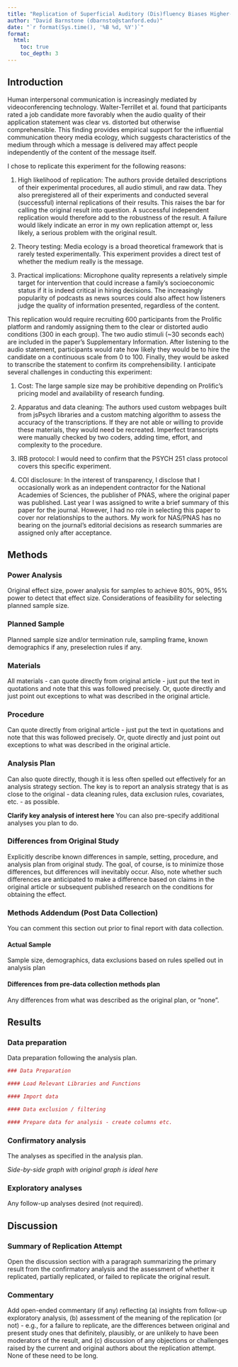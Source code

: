 ```yaml
---
title: "Replication of Superficial Auditory (Dis)fluency Biases Higher-Level Social Judgment by Walter-Terrill, Ongchoco & Scholl (2025, Proceedings of the National Academy of Sciences)"
author: "David Barnstone (dbarnsto@stanford.edu)"
date: "`r format(Sys.time(), '%B %d, %Y')`"
format:
  html:
    toc: true
    toc_depth: 3
---
```


<!-- Replication reports should all use this template to standardize reporting across projects.  These reports will be public supplementary materials that accompany the summary report(s) of the aggregate results. -->

## Introduction

Human interpersonal communication is increasingly mediated by videoconferencing technology. Walter-Terrillet et al. found that participants rated a job candidate more favorably when the audio quality of their application statement was clear vs. distorted but otherwise comprehensible. This finding provides empirical support for the influential communication theory media ecology, which suggests characteristics of the medium through which a message is delivered may affect people independently of the content of the message itself.

I chose to replicate this experiment for the following reasons:

1)  High likelihood of replication: The authors provide detailed descriptions of their experimental procedures, all audio stimuli, and raw data. They also preregistered all of their experiments and conducted several (successful) internal replications of their results. This raises the bar for calling the original result into question. A successful independent replication would therefore add to the robustness of the result. A failure would likely indicate an error in my own replication attempt or, less likely, a serious problem with the original result.

2)  Theory testing: Media ecology is a broad theoretical framework that is rarely tested experimentally. This experiment provides a direct test of whether the medium really is the message.

3)  Practical implications: Microphone quality represents a relatively simple target for intervention that could increase a family's socioeconomic status if it is indeed critical in hiring decisions. The increasingly popularity of podcasts as news sources could also affect how listeners judge the quality of information presented, regardless of the content.

This replication would require recruiting 600 participants from the Prolific platform and randomly assigning them to the clear or distorted audio conditions (300 in each group). The two audio stimuli (~30 seconds each) are included in the paper's Supplementary Information. After listening to the audio statement, participants would rate how likely they would be to hire the candidate on a continuous scale from 0 to 100. Finally, they would be asked to transcribe the statement to confirm its comprehensibility. I anticipate several challenges in conducting this experiment:

1) Cost: The large sample size may be prohibitive depending on Prolific's pricing model and availability of research funding.

2) Apparatus and data cleaning: The authors used custom webpages built from jsPsych libraries and a custom matching algorithm to assess the accuracy of the transcriptions. If they are not able or willing to provide these materials, they would need be recreated. Imperfect transcripts were manually checked by two coders, adding time, effort, and complexity to the procedure.

3) IRB protocol: I would need to confirm that the PSYCH 251 class protocol covers this specific experiment.

4) COI disclosure: In the interest of transparency, I disclose that I occasionally work as an independent contractor for the National Academies of Sciences, the publisher of PNAS, where the original paper was published. Last year I was assigned to write a brief summary of this paper for the journal. However, I had no role in selecting this paper to cover nor relationships to the authors. My work for NAS/PNAS has no bearing on the journal's editorial decisions as research summaries are assigned only after acceptance.

## Methods

### Power Analysis

Original effect size, power analysis for samples to achieve 80%, 90%, 95% power to detect that effect size. Considerations of feasibility for selecting planned sample size.

### Planned Sample

Planned sample size and/or termination rule, sampling frame, known demographics if any, preselection rules if any.

### Materials

All materials - can quote directly from original article - just put the text in quotations and note that this was followed precisely. Or, quote directly and just point out exceptions to what was described in the original article.

### Procedure

Can quote directly from original article - just put the text in quotations and note that this was followed precisely. Or, quote directly and just point out exceptions to what was described in the original article.

### Analysis Plan

Can also quote directly, though it is less often spelled out effectively for an analysis strategy section. The key is to report an analysis strategy that is as close to the original - data cleaning rules, data exclusion rules, covariates, etc. - as possible.

**Clarify key analysis of interest here** You can also pre-specify additional analyses you plan to do.

### Differences from Original Study

Explicitly describe known differences in sample, setting, procedure, and analysis plan from original study. The goal, of course, is to minimize those differences, but differences will inevitably occur. Also, note whether such differences are anticipated to make a difference based on claims in the original article or subsequent published research on the conditions for obtaining the effect.

### Methods Addendum (Post Data Collection)

You can comment this section out prior to final report with data collection.

#### Actual Sample

Sample size, demographics, data exclusions based on rules spelled out in analysis plan

#### Differences from pre-data collection methods plan

Any differences from what was described as the original plan, or “none”.

## Results

### Data preparation

Data preparation following the analysis plan.

```r
### Data Preparation

#### Load Relevant Libraries and Functions

#### Import data

#### Data exclusion / filtering

#### Prepare data for analysis - create columns etc.
```

### Confirmatory analysis

The analyses as specified in the analysis plan.

*Side-by-side graph with original graph is ideal here*

### Exploratory analyses

Any follow-up analyses desired (not required).

## Discussion

### Summary of Replication Attempt

Open the discussion section with a paragraph summarizing the primary result from the confirmatory analysis and the assessment of whether it replicated, partially replicated, or failed to replicate the original result.

### Commentary

Add open-ended commentary (if any) reflecting (a) insights from follow-up exploratory analysis, (b) assessment of the meaning of the replication (or not) - e.g., for a failure to replicate, are the differences between original and present study ones that definitely, plausibly, or are unlikely to have been moderators of the result, and (c) discussion of any objections or challenges raised by the current and original authors about the replication attempt. None of these need to be long.
